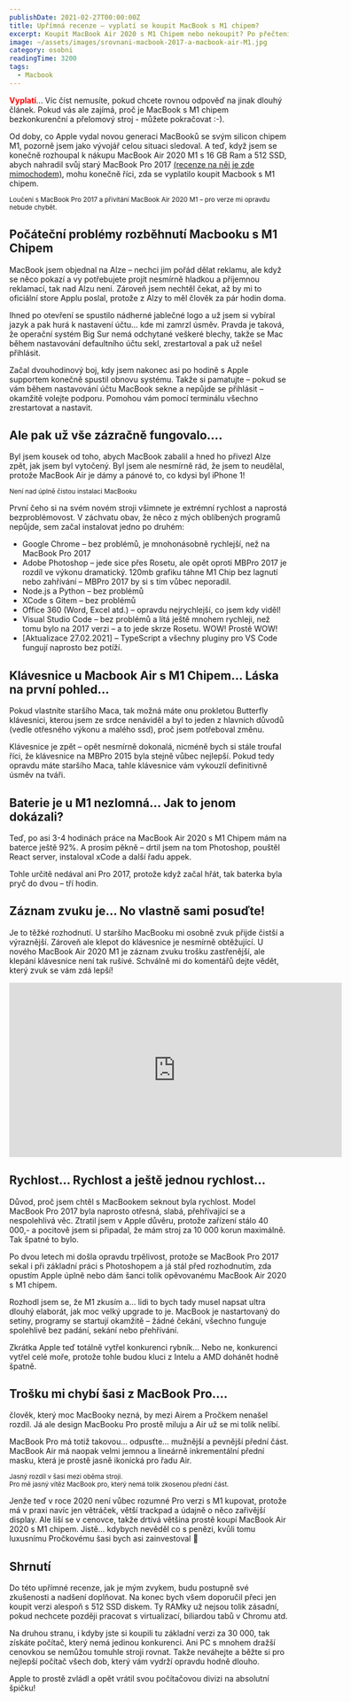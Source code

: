 ```yaml
---
publishDate: 2021-02-27T00:00:00Z
title: Upřímná recenze – vyplatí se koupit MacBook s M1 chipem?
excerpt: Koupit MacBook Air 2020 s M1 Chipem nebo nekoupit? Po přečtení mojí osobní recenze poběžíte pro tento naprosto dokonalý stroj bez váhání.
image: ~/assets/images/srovnani-macbook-2017-a-macbook-air-M1.jpg
category: osobni
readingTime: 3200
tags:
  - Macbook
---
```


<strong style="color:red">Vyplatí</strong>... Víc číst nemusíte, pokud chcete rovnou odpověď na jinak dlouhý článek. Pokud vás ale zajímá, proč je MacBook s M1 chipem bezkonkurenční a přelomový stroj - můžete pokračovat :-). 

Od doby, co Apple vydal novou generaci MacBooků se svým silicon chipem M1, pozorně jsem jako vývojář celou situaci sledoval. A teď, když jsem se konečně rozhoupal k nákupu MacBook Air 2020 M1 s 16 GB Ram a 512 SSD, abych nahradil svůj starý MacBook Pro 2017 [(recenze na něj je zde mimochodem)](/2019/09/01/dva-mesice-s-macbook-pro-2017/), mohu konečně říci, zda se vyplatilo koupit Macbook s M1 chipem.

<Srovnani />

<small class="text-center">Loučení s MacBook Pro 2017 a přivítání MacBook Air 2020 M1 – pro verze mi opravdu nebude chybět.</small>


## Počáteční problémy rozběhnutí Macbooku s M1 Chipem

MacBook jsem objednal na Alze – nechci jim pořád dělat reklamu, ale když se něco pokazí a vy potřebujete projít nesmírně hladkou a příjemnou reklamací, tak nad Alzu není. Zároveň jsem nechtěl čekat, až by mi to oficiální store Applu poslal, protože z Alzy to měl člověk za pár hodin doma.

Ihned po otevření se spustilo nádherné jablečné logo a už jsem si vybíral jazyk a pak hurá k nastavení účtu… kde mi zamrzl úsměv. Pravda je taková, že operační systém Big Sur nemá odchytané veškeré blechy, takže se Mac během nastavování defaultního účtu sekl, zrestartoval a pak už nešel přihlásit.

Začal dvouhodinový boj, kdy jsem nakonec asi po hodině s Apple supportem konečně spustil obnovu systému. Takže si pamatujte – pokud se vám během nastavování účtu MacBook sekne a nepůjde se přihlásit – okamžitě volejte podporu. Pomohou vám pomocí terminálu všechno zrestartovat a nastavit.

## Ale pak už vše zázračně fungovalo….

Byl jsem kousek od toho, abych MacBook zabalil a hned ho přivezl Alze zpět, jak jsem byl vytočený. Byl jsem ale nesmírně rád, že jsem to neudělal, protože MacBook Air je dámy a pánové to, co kdysi byl iPhone 1!

<CistaInstalace />

<small class="text-sm text-gray-600 text-center">Není nad úplně čistou instalaci MacBooku</small>

První čeho si na svém novém stroji všimnete je extrémní rychlost a naprostá bezproblémovost. V záchvatu obav, že něco z mých oblíbených programů nepůjde, sem začal instalovat jedno po druhém:

- Google Chrome – bez problémů, je mnohonásobně rychlejší, než na MacBook Pro 2017
- Adobe Photoshop – jede sice přes Rosetu, ale opět oproti MBPro 2017 je rozdíl ve výkonu dramatický. 120mb grafiku táhne M1 Chip bez lagnutí nebo zahřívání – MBPro 2017 by si s tím vůbec neporadil.
- Node.js a Python – bez problémů
- XCode s Gitem – bez problémů
- Office 360 (Word, Excel atd.) – opravdu nejrychlejší, co jsem kdy viděl!
- Visual Studio Code – bez problémů a lítá ještě mnohem rychleji, než tomu bylo na 2017 verzi – a to jede skrze Rosetu. WOW! Prostě WOW!
- [Aktualizace 27.02.2021] – TypeScript a všechny pluginy pro VS Code fungují naprosto bez potíží.

## Klávesnice u Macbook Air s M1 Chipem… Láska na první pohled…

Pokud vlastníte staršího Maca, tak možná máte onu prokletou Butterfly klávesnici, kterou jsem ze srdce nenáviděl a byl to jeden z hlavních důvodů (vedle otřesného výkonu a malého ssd), proč jsem potřeboval změnu.

Klávesnice je zpět – opět nesmírně dokonalá, nicméně bych si stále troufal říci, že klávesnice na MBPro 2015 byla stejně vůbec nejlepší. Pokud tedy opravdu máte staršího Maca, tahle klávesnice vám vykouzlí definitivně úsměv na tváři.

## Baterie je u M1 nezlomná… Jak to jenom dokázali?

Teď, po asi 3-4 hodinách práce na MacBook Air 2020 s M1 Chipem mám na baterce ještě 92%. A prosím pěkně – drtil jsem na tom Photoshop, pouštěl React server, instaloval xCode a další řadu appek.

Tohle určitě nedával ani Pro 2017, protože když začal hřát, tak baterka byla pryč do dvou – tří hodin.

## Záznam zvuku je… No vlastně sami posuďte!

Je to těžké rozhodnutí. U staršího MacBooku mi osobně zvuk přijde čistší a výraznější. Zároveň ale klepot do klávesnice je nesmírně obtěžující. U nového MacBook Air 2020 M1 je záznam zvuku trošku zastřenější, ale klepání klávesnice není tak rušivé. Schválně mi do komentářů dejte vědět, který zvuk se vám zdá lepší!

<iframe width="600" height="315" src="https://www.youtube.com/embed/x6IjCICiKh8" title="YouTube video player" frameborder="0" allow="accelerometer; autoplay; clipboard-write; encrypted-media; gyroscope; picture-in-picture; web-share" allowfullscreen></iframe>

## Rychlost… Rychlost a ještě jednou rychlost…

Důvod, proč jsem chtěl s MacBookem seknout byla rychlost. Model MacBook Pro 2017 byla naprosto otřesná, slabá, přehřívající se a nespolehlivá věc. Ztratil jsem v Apple důvěru, protože zařízení stálo 40 000,- a pocitově jsem si připadal, že mám stroj za 10 000 korun maximálně. Tak špatné to bylo.

Po dvou letech mi došla opravdu trpělivost, protože se MacBook Pro 2017 sekal i při základní práci s Photoshopem a já stál před rozhodnutím, zda opustím Apple úplně nebo dám šanci tolik opěvovanému MacBook Air 2020 s M1 chipem.

Rozhodl jsem se, že M1 zkusím a… lidi to bych tady musel napsat ultra dlouhý elaborát, jak moc velký upgrade to je. MacBook je nastartovaný do setiny, programy se startují okamžitě – žádné čekání, všechno funguje spolehlivě bez padání, sekání nebo přehřívání.

Zkrátka Apple teď totálně vytřel konkurenci rybník… Nebo ne, konkurenci vytřel celé moře, protože tohle budou kluci z Intelu a AMD dohánět hodně špatně.

## Trošku mi chybí šasi z MacBook Pro….

člověk, který moc MacBooky nezná, by mezi Airem a Pročkem nenašel rozdíl. Já ale design MacBooku Pro prostě miluju a Air už se mi tolik nelíbí.

MacBook Pro má totiž takovou… odpusťte… mužnější a pevnější přední část. MacBook Air má naopak velmi jemnou a lineárně inkrementální přední masku, která je prostě jasně ikonická pro řadu Air.

<div class="grid lg:grid-cols-2 xl:grid-cols-2 md:grid-cols-2 sm:grid-cols-1">
  <div class="col-span-1 m-1 text-center">
  <RozdilVSasi />
  <small class="w-auto text-sm text-gray-500">Jasný rozdíl v šasi mezi oběma stroji.</small>
  </div>
  <div class="col-span-1 m-1 text-center leading-3">
  <RozdilVSasi2 />
  <small class="w-auto text-sm text-gray-500 leading-[0.5]">Pro mě jasný vítěz MacBook pro, který nemá tolik zkosenou přední část.</small>
  </div>
</div>

Jenže teď v roce 2020 není vůbec rozumné Pro verzi s M1 kupovat, protože má v praxi navíc jen větráček, větší trackpad a údajně o něco zařivější display. Ale liší se v cenovce, takže drtivá většina prostě koupí MacBook Air 2020 s M1 chipem. Jistě… kdybych nevěděl co s penězi, kvůli tomu luxusnímu Pročkovému šasi bych asi zainvestoval 🙂

## Shrnutí
Do této upřímné recenze, jak je mým zvykem, budu postupně své zkušenosti a nadšení doplňovat. Na konec bych všem doporučil přeci jen koupit verzi alespoň s 512 SSD diskem. Ty RAMky už nejsou tolik zásadní, pokud nechcete později pracovat s virtualizací, biliardou tabů v Chromu atd.

Na druhou stranu, i kdyby jste si koupili tu základní verzi za 30 000, tak získáte počítač, který nemá jedinou konkurenci. Ani PC s mnohem dražší cenovkou se nemůžou tomuhle stroji rovnat. Takže neváhejte a běžte si pro nejlepší počítač všech dob, který vám vydrží opravdu hodně dlouho.

Apple to prostě zvládl a opět vrátil svou počítačovou divizi na absolutní špičku!
